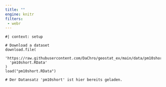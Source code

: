 ```yaml
---
title: ""
engine: knitr
filters:
 - webr
---
```


```webr-r

#| context: setup

# Download a dataset
download.file(
  'https://raw.githubusercontent.com/DaChro/geostat_ex/main/data/pm10short.RData',
  'pm10short.RData'
)
load("pm10short.RData")

```

```webr-r
# Der Datansatz 'pm10short' ist hier bereits geladen.




```


